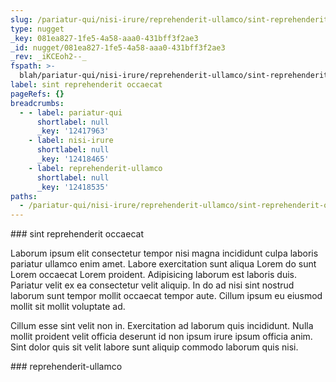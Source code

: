 ```yaml
---
slug: /pariatur-qui/nisi-irure/reprehenderit-ullamco/sint-reprehenderit-occaecat
type: nugget
_key: 081ea827-1fe5-4a58-aaa0-431bff3f2ae3
_id: nugget/081ea827-1fe5-4a58-aaa0-431bff3f2ae3
_rev: _iKCEoh2--_
fspath: >-
  blah/pariatur-qui/nisi-irure/reprehenderit-ullamco/sint-reprehenderit-occaecat.md
label: sint reprehenderit occaecat
pageRefs: {}
breadcrumbs:
  - - label: pariatur-qui
      shortlabel: null
      _key: '12417963'
    - label: nisi-irure
      shortlabel: null
      _key: '12418465'
    - label: reprehenderit-ullamco
      shortlabel: null
      _key: '12418535'
paths:
  - /pariatur-qui/nisi-irure/reprehenderit-ullamco/sint-reprehenderit-occaecat
---
```


<NuggetArea>
<Nugget slug="/pariatur-qui/nisi-irure/reprehenderit-ullamco/sint-reprehenderit-occaecat" type="nugget" _key="081ea827-1fe5-4a58-aaa0-431bff3f2ae3" _id="nugget/081ea827-1fe5-4a58-aaa0-431bff3f2ae3" _rev="_iKCEoh2--_" fspath="blah/pariatur-qui/nisi-irure/reprehenderit-ullamco/sint-reprehenderit-occaecat.md" label="sint reprehenderit occaecat" paths="/pariatur-qui/nisi-irure/reprehenderit-ullamco/sint-reprehenderit-occaecat">
<NuggetBody>
### sint reprehenderit occaecat

Laborum ipsum elit consectetur tempor nisi magna incididunt culpa laboris pariatur ullamco enim amet. Labore exercitation sunt aliqua Lorem do sunt Lorem occaecat Lorem proident. Adipisicing laborum est laboris duis. Pariatur velit ex ea consectetur velit aliquip. In do ad nisi sint nostrud laborum sunt tempor mollit occaecat tempor aute. Cillum ipsum eu eiusmod mollit sit mollit voluptate ad.

Cillum esse sint velit non in. Exercitation ad laborum quis incididunt. Nulla mollit proident velit officia deserunt id non ipsum irure ipsum officia anim. Sint dolor quis sit velit labore sunt aliquip commodo laborum quis nisi.

</NuggetBody>
<Breadcrumbs>
<Crumbs>
<Crumb _key="12417963" label="pariatur-qui" /><Crumb _key="12418465" label="nisi-irure" /><Crumb _key="12418535" label="reprehenderit-ullamco" />
</Crumbs>
</Breadcrumbs>
</Nugget>

<NuggetsInbound>
</NuggetsInbound>
<NuggetsOutbound>
</NuggetsOutbound>
</NuggetArea>
<PassagesInbound>
<Passage direction="inbound" type="passage" _key="12418535" _id="passage/12418535" _rev="_iKCEohy--_" label="reprehenderit-ullamco" passage="reprehenderit-ullamco" fspath="blah/pariatur-qui/nisi-irure/reprehenderit-ullamco" paths="/pariatur-qui/nisi-irure/reprehenderit-ullamco" slug="/pariatur-qui/nisi-irure/reprehenderit-ullamco">
<NuggetBody>
### reprehenderit-ullamco

</NuggetBody>
<Breadcrumbs>
<Crumbs>
<Crumb _key="12417963" label="pariatur-qui" /><Crumb _key="12418465" label="nisi-irure" />
</Crumbs>
</Breadcrumbs>
</Passage>

</PassagesInbound>
<PassagesOutbound>
</PassagesOutbound>